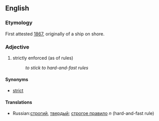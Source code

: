 ==English==
===Etymology===
First attested [[w:1867|1867]], originally of a ship on shore.
===Adjective===
#strictly enforced (as of rules)
#: ''to stick to hard-and-fast rules''
====Synonyms====
*[[strict]]
====Translations====
*Russian:[[строгий]], [[твердый]]; [[строгое правило]] ''n'' (hard-and-fast rule)